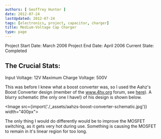 ```yaml
---
authors: [ Geoffrey Hunter ]
date: 2012-07-24
lastUpdated: 2012-07-24
tags: [electronics, project, capacitor, charger]
title: Medium-Voltage Cap Charger
type: page
---
```


Project Start Date: March 2006
Project End Date: April 2006
Current State: Completed

## The Crucial Stats:

Input Voltage: 12V
Maximum Charge Voltage: 500V

This was before I knew what a boost converter was, so I used the Aahz's Boost Converter  design (member of the www.4hv.org forum, see [here](https://4hv.org/e107_plugins/forum/forum_viewtopic.php?6457)). A blurry schematic (the only one I have!) of his design is shown below.

<Image src={import('./_assets/aahzs-boost-converter-schematic.jpg')} width="400px"></Image>

The only thing I would do differently would be to improve the MOSFET switching, as it gets very hot during use. Something is causing the MOSFET to remain in it's linear region for too long.

